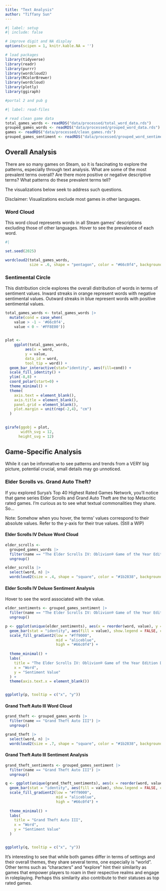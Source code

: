 ```yaml
---
title: "Text Analysis"
author: "Tiffany Sun"
---
```


```r
#| label: setup
#| include: false

# improve digit and NA display 
options(scipen = 1, knitr.kable.NA = '')

# load packages
library(tidyverse)
library(readr)
library(purrr)
library(wordcloud2)
library(RColorBrewer)
library(wordcloud)
library(plotly)
library(ggiraph)

#portal 2 and pub g 
```

```r
#| label: read-files

# read clean game data 
total_games_words <- readRDS("data/processed/total_word_data.rds")
grouped_games_words <- readRDS("data/processed/grouped_word_data.rds")
games <- readRDS("data/processed/clean_games.rds")
grouped_games_sentiment <- readRDS("data/processed/grouped_word_sentiment_data.rds")

```


## Overall Analysis

There are so many games on Steam, so it is fascinating to explore the patterns, especially through text analysis. What are some of the most prevalent terms overall? Are there more positive or negative descriptive terms? What patterns do these prevalent terms tell? 

The visualizations below seek to address such questions. 

::: {.callout-note}
Disclaimer: Visualizations exclude most games in other languages. 
:::

::: {.panel-tabset}

### Word Cloud
This word cloud represents words in all Steam games' descriptions excluding those of other languages. Hover to see the prevalence of each word. 

```r
#| 

set.seed(2025)

wordcloud2(total_games_words, 
           size = .6, shape = "pentagon", color = "#66c0f4", backgroundColor = "white", fontFamily = 'SegoeUI', fontWeight = 'normal')

```

### Sentimental Circle
This distribution circle explores the overall distribution of words in terms of sentiment values. Inward streaks in orange represent words with negative sentimental values. Outward streaks in blue represent words with positive sentimental values. 

```r

total_games_words <- total_games_words |>
  mutate(cond = case_when(
    value > -1 ~ '#66c0f4',
    value < 0 ~ '#FF8E00'))
    

plot <-
    ggplot(total_games_words, 
         aes(x = word, 
         y = value, 
         data_id = word, 
         tool_tip = word)) +
  geom_bar_interactive(stat="identity", aes(fill=cond)) +
  scale_fill_identity() +
  ylim(-8,8) +
  coord_polar(start=0) +
  theme_minimal() +
  theme(
    axis.text = element_blank(),
    axis.title = element_blank(),
    panel.grid = element_blank(),
    plot.margin = unit(rep(-2,4), "cm")
  )
  

girafe(ggobj = plot,
       width_svg = 12,
      height_svg = 12)

```

:::

## Game-Specific Analysis 
While it can be informative to see patterns and trends from a VERY big picture, potential crucial, small details may go unnoticed. 

### Elder Scrolls vs. Grand Auto Theft?
If you explored Surya's Top 40 Highest Rated Games Network, you'll notice that game series Elder Scrolls and Grand Auto Theft are the top Metacritic rated games. I'm curious as to see what textual commonalities they share. So...

Note: Somehow when you hover, the terms' values correspond to their absolute values. Refer to the y-axis for their true values. (Still a WIP)

::: {.panel-tabset}

#### Elder Scrolls IV Deluxe Word Cloud

```r
elder_scrolls <- 
  grouped_games_words |>
  filter(name == "The Elder Scrolls IV: Oblivion® Game of the Year Edition Deluxe") |>
  ungroup() 

elder_scrolls |>
  select(word, n) |>
  wordcloud2(size = .4, shape = "square", color = "#1b2838", backgroundColor = "white", fontFamily = 'SegoeUI', fontWeight = 'normal')

```

#### Elder Scrolls IV Deluxe Sentiment Analysis
Hover to see the word associated with the value. 

```R
elder_sentiments <- grouped_games_sentiment |>
  filter(name == "The Elder Scrolls IV: Oblivion® Game of the Year Edition Deluxe") |>
  ungroup() 

p <- ggplot(unique(elder_sentiments), aes(x = reorder(word, value), y = value)) + 
  geom_bar(stat = "identity", aes(fill = value), show.legend = FALSE, color = "darkgrey") +
  scale_fill_gradient2(low = "#ff9000",
                       mid = "aliceblue",
                       high = "#66c0f4") +
  
  theme_minimal() +
  labs(
    title = "The Elder Scrolls IV: Oblivion® Game of the Year Edition Deluxe",
    x = "Word",
    y = "Sentiment Value"
  ) + 
  theme(axis.text.x = element_blank())


ggplotly(p, tooltip = c("x", "y"))
```

:::


::: {.panel-tabset}
#### Grand Theft Auto III Word Cloud

```r
grand_theft <- grouped_games_words |>
  filter(name == "Grand Theft Auto III") |>
  ungroup() 

grand_theft |>
  select(word, n) |>
  wordcloud2(size = .7, shape = "square", color = "#1b2838", backgroundColor = "white", fontFamily = 'SegoeUI', fontWeight = 'normal')

```

#### Grand Theft Auto III Sentiment Analysis
```R
grand_theft_sentiments <- grouped_games_sentiment |>
  filter(name == "Grand Theft Auto III") |>
  ungroup() 

q <- ggplot(unique(grand_theft_sentiments), aes(x = reorder(word, value), y = value)) + 
  geom_bar(stat = "identity", aes(fill = value), show.legend = FALSE, color = "darkgrey") +
  scale_fill_gradient2(low = "#ff9000",
                       mid = "aliceblue",
                       high = "#66c0f4") +
  
  theme_minimal() +
  labs(
    title = "Grand Theft Auto III",
    x = "Word",
    y = "Sentiment Value"
  )


ggplotly(q, tooltip = c("x", "y"))
```
:::

It's interesting to see that while both games differ in terms of settings and their overall themes, they share several terms, one especially is "world". Other terms such as "characters" and "explore" hint their similarity as games that empower players to roam in their respective realms and engage in roleplaying. Perhaps this similarity also contribute to their statuses as top rated games. 




